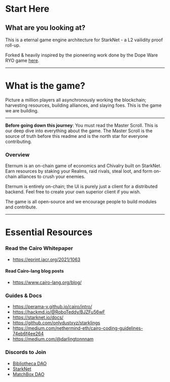 # Start Here

## What are you looking at?

This is a eternal game engine architecture for StarkNet - a L2 vailidity proof roll-up.

Forked & heavily inspired by the pioneering work done by the Dope Ware RYO game [here](https://github.com/dopedao/RYO).

---

# What is the game?

Picture a million players all asynchronously working the blockchain; harvesting resources, building alliances, and slaying foes. This is the game we are building.

---

**Before going down this journey**:
You must read the Master Scroll. This is our deep dive into everything about the game. The Master Scroll is the source of truth before this readme and is the north star for everyone contributing.

### Overview

Eternum is an on-chain game of economics and Chivalry built on StarkNet. Earn resources by staking your Realms, raid rivals, steal loot, and form on-chain alliances to crush your enemies.

Eternum is entirely on-chain; the UI is purely just a client for a distributed backend. Feel free to create your own superior client if you wish.

The game is all open-source and we encourage people to build modules and contribute.

---

# Essential Resources

### Read the Cairo Whitepaper

- https://eprint.iacr.org/2021/1063

#### Read Cairo-lang blog posts

- https://www.cairo-lang.org/blog/

### Guides & Docs

- https://perama-v.github.io/cairo/intro/
- https://hackmd.io/@RoboTeddy/BJZFu56wF
- https://starknet.io/docs/
- https://github.com/onlydustxyz/starklings
- https://medium.com/nethermind-eth/cairo-coding-guidelines-74eb6f4ee264
- https://medium.com/@darlingtonnnam

### Discords to Join

- [Bibliotheca DAO](https://discord.gg/uQnjZhZPfu)
- [StarkNet](https://discord.gg/XzvgKTTptb)
- [MatchBox DAO](https://discord.gg/uj7wMxsmYw)
